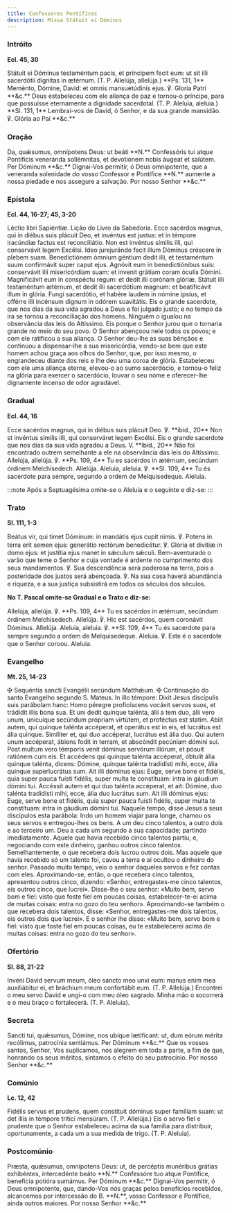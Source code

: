 ```yaml
---
title: Confessores Pontífices
description: Missa Státuit ei Dóminus
---
```


### Intróito

**Ecl. 45, 30**

<div class="side-by-side not-content">
  <span>
    Státuit ei Dóminus testaméntum pacis, et príncipem fecit eum: ut sit illi
    sacerdótii dígnitas in ætérnum. (T. P. Allelúja, allelúja.) **Ps. 131, 1**
    Meménto, Dómine, David: et omnis mansuetúdinis ejus. ℣. Gloria Patri **&c.**
  </span>
  <span>
    Deus estabeleceu com ele aliança de paz e tornou-o príncipe, para que
    possuísse eternamente a dignidade sacerdotal. (T. P. Aleluia, aleluia.)
    **Sl. 131, 1** Lembrai-vos de David, ó Senhor, e da sua grande mansidão. ℣.
    Glória ao Pai **&c.**
  </span>
</div>

### Oração

<div class="side-by-side not-content">
  <span>
    Da, quǽsumus, omnípotens Deus: ut beáti **N.** Confessóris tui atque
    Pontíficis veneránda sollémnitas, et devotiónem nobis áugeat et salútem. Per
    Dóminum **&c.**
  </span>
  <span>
    Dignai-Vos permitir, ó Deus omnipotente, que a veneranda solenidade do vosso
    Confessor e Pontífice **N.** aumente a nossa piedade e nos assegure a
    salvação. Por nosso Senhor **&c.**
  </span>
</div>

### Epístola

**Ecl. 44, 16-27; 45, 3-20**

<div class="side-by-side not-content">
  <span>Léctio libri Sapiéntiæ.</span>
  <span>Lição do Livro da Sabedoria.</span>
  <span>
    Ecce sacérdos magnus, qui in diébus suis plácuit Deo, et invéntus est
    justus: et in témpore iracúndiæ factus est reconciliátio. Non est invéntus
    símilis illi, qui conservávit legem Excélsi. Ideo jurejurándo fecit illum
    Dóminus créscere in plebem suam. Benedictiónem ómnium géntium dedit illi, et
    testaméntum suum confirmávit super caput ejus. Agnóvit eum in
    benedictiónibus suis: conservávit illi misericórdiam suam: et invenit
    grátiam coram óculis Dómini. Magnificávit eum in conspéctu regum: et dedit
    illi corónam glóriæ. Státuit illi testaméntum ætérnum, et dedit illi
    sacerdótium magnum: et beatificávit illum in glória. Fungi sacerdótio, et
    habére laudem in nómine ipsíus, et offérre illi incénsum dignum in odórem
    suavitátis.
  </span>
  <span>
    Eis o grande sacerdote, que nos dias da sua vida agradou a Deus e foi
    julgado justo; e no tempo da ira se tornou a reconciliação dos homens.
    Ninguém o igualou na observância das leis do Altíssimo. Eis porque o Senhor
    jurou que o tornaria grande no meio do seu povo. O Senhor abençoou nele
    todos os povos; e com ele ratificou a sua aliança. O Senhor deu-lhe as suas
    bênçãos e continuou a dispensar-lhe a sua misericórdia, vendo-se bem que
    este homem achou graça aos olhos do Senhor, que, por isso mesmo, o
    engrandeceu diante dos reis e lhe deu uma coroa de glória. Estabeleceu com
    ele uma aliança eterna, elevou-o ao sumo sacerdócio, e tornou-o feliz na
    glória para exercer o sacerdócio, louvar o seu nome e oferecer-lhe
    dignamente incenso de odor agradável.
  </span>
</div>

### Gradual

**Ecl. 44, 16**

<div class="side-by-side not-content">
  <span>
    Ecce sacérdos magnus, qui in diébus suis plácuit Deo. ℣. **ibid., 20** Non
    st invéntus símilis illi, qui conserváret legem Excélsi.
  </span>
  <span>
    Eis o grande sacerdote que nos dias da sua vida agradou a Deus. V. **ibid.,
    20** Não foi encontrado outrem semelhante a ele na observância das leis do
    Altíssimo.
  </span>
  <span>
    Allelúja, allelúja. ℣. **Ps. 109, 4** Tu es sacérdos in ætérnum, secúndum
    órdinem Melchísedech. Allelúja.
  </span>
  <span>
    Aleluia, aleluia. ℣. **Sl. 109, 4** Tu és sacerdote para sempre, segundo a
    ordem de Melquisedeque. Aleluia.
  </span>
</div>

:::note
Após a Septuagésima omite-se o Aleluia e o seguinte e diz-se:
:::

### Trato

**Sl. 111, 1-3**

<div class="side-by-side not-content">
  <span>
    Beátus vir, qui timet Dóminum: in mandátis ejus cupit nimis. ℣. Potens in
    terra erit semen ejus: generátio rectórum benedicétur. ℣. Glória et divítiæ
    in domo ejus: et justítia ejus manet in sǽculum sǽculi.
  </span>
  <span>
    Bem-aventurado o varão que teme o Senhor e cuja vontade é ardente no
    cumprimento dos seus mandamentos. ℣. Sua descendência será poderosa na
    terra, pois a posteridade dos justos será abençoada. ℣. Na sua casa haverá
    abundância e riqueza, e a sua justiça subsistirá em todos os séculos dos
    séculos.
  </span>
</div>

**No T. Pascal omite-se Gradual e o Trato e diz-se:**

<div class="side-by-side not-content">
  <span>
    Allelúja, allelúja. ℣. **Ps. 109, 4** Tu es sacérdos in ætérnum, secúndum
    órdinem Melchísedech. Allelúja. ℣. Hic est sacérdos, quem coronávit Dóminus.
    Allelúja.
  </span>
  <span>
    Aleluia, aleluia. ℣. **Sl. 109, 4** Tu és sacerdote para sempre segundo a
    ordem de Melquisedeque. Aleluia. ℣. Este é o sacerdote que o Senhor coroou.
    Aleluia.
  </span>
</div>

### Evangelho

**Mt. 25, 14-23**

<div class="side-by-side not-content">
  <span>
    <span class="text-red-500">✠</span> Sequéntia sancti Evangélii secúndum
    Matthǽum.
  </span>
  <span>
    <span class="text-red-500">✠</span> Continuação do santo Evangelho segundo
    S. Mateus.
  </span>
  <span>
    In illo témpore: Dixit Jesus discípulis suis parábolam hanc: Homo péregre
    proficíscens vocávit servos suos, et trádidit illis bona sua. Et uni dedit
    quinque talénta, álii a tem duo, álii vero unum, unicuíque secúndum própriam
    virtútem, et proféctus est statim. Abiit autem, qui quinque talénta
    accéperat, et operátus est in eis, et lucrátus est ália quinque. Simíliter
    et, qui duo accéperat, lucrátus est ália duo. Qui autem unum accéperat,
    ábiens fodit in terram, et abscóndit pecúniam dómini sui. Post multum vero
    témporis venit dóminus servórum illórum, et pósuit ratiónem cum eis. Et
    accédens qui quinque talénta accéperat, óbtulit ália quinque talénta,
    dicens: Dómine, quinque talénta tradidísti mihi, ecce, ália quinque
    superlucrátus sum. Ait illi dóminus ejus: Euge, serve bone et fidélis, quia
    super pauca fuísti fidélis, super multa te constítuam: intra in gáudium
    dómini tui. Accéssit autem et qui duo talénta accéperat, et ait: Dómine, duo
    talénta tradidísti mihi, ecce, ália duo lucrátus sum. Ait illi dóminus ejus:
    Euge, serve bone et fidélis, quia super pauca fuísti fidélis, super multa te
    constítuam: intra in gáudium dómini tui.
  </span>
  <span>
    Naquele tempo, disse Jesus a seus discípulos esta parábola: Indo um homem
    viajar para longe, chamou os seus servos e entregou-lhes os bens. A um deu
    cinco talentos, a outro dois e ao terceiro um. Deu a cada um segundo a sua
    capacidade; partindo imediatamente. Aquele que havia recebido cinco talentos
    partiu, e, negociando com este dinheiro, ganhou outros cinco talentos.
    Semelhantemente, o que recebera dois lucrou outros dois. Mas aquele que
    havia recebido só um talento foi, cavou a terra e aí ocultou o dinheiro do
    senhor. Passado muito tempo, veio o senhor daqueles servos e fez contas com
    eles. Aproximando-se, então, o que recebera cinco talentos, apresentou
    outros cinco, dizendo: «Senhor, entregastes-me cinco talentos, eis outros
    cinco, que lucrei». Disse-lhe o seu senhor: «Muito bem, servo bom e fiel:
    visto que foste fiel em poucas coisas, estabelecer-te-ei acima de muitas
    coisas: entra no gozo do teu senhor». Aproximando-se também o que recebera
    dois talentos, disse: «Senhor, entregastes-me dois talentos, eis outros dois
    que lucrei». E o senhor lhe disse: «Muito bem, servo bom e fiel: visto que
    foste fiel em poucas coisas, eu te estabelecerei acima de muitas coisas:
    entra no gozo do teu senhor».
  </span>
</div>

### Ofertório

**Sl. 88, 21-22**

<div class="side-by-side not-content">
  <span>
    Invéni David servum meum, óleo sancto meo unxi eum: manus enim mea
    auxiliábitur ei, et bráchium meum confortábit eum. (T. P. Allelúja.)
  </span>
  <span>
    Encontrei o meu servo David e ungi-o com meu óleo sagrado. Minha mão o
    socorrerá e o meu braço o fortalecerá. (T. P. Aleluia).
  </span>
</div>

### Secreta

<div class="side-by-side not-content">
  <span>
    Sancti tui, quǽsumus, Dómine, nos ubíque lætíficant: ut, dum eórum mérita
    recólimus, patrocínia sentiámus. Per Dóminum **&c.**
  </span>
  <span>
    Que os vossos santos, Senhor, Vos suplicamos, nos alegrem em toda a parte, a
    fim de que, honrando os seus méritos, sintamos o efeito do seu patrocínio.
    Por nosso Senhor **&c.**
  </span>
</div>

### Comúnio

**Lc. 12, 42**

<div class="side-by-side not-content">
  <span>
    Fidélis servus et prudens, quem constítuit dóminus super famíliam suam: ut
    det illis in témpore trítici mensúram. (T. P. Allelúja.)
  </span>
  <span>
    Eis o servo fiel e prudente que o Senhor estabeleceu acima da sua família
    para distribuir, oportunamente, a cada um a sua medida de trigo. (T. P.
    Aleluia).
  </span>
</div>

### Postcomúnio

<div class="side-by-side not-content">
  <span>
    Præsta, quǽsumus, omnípotens Deus: ut, de percéptis munéribus grátias
    exhibéntes, intercedénte beáto **N.** Confessóre tuo atque Pontífice,
    benefícia potióra sumámus. Per Dóminum **&c.**
  </span>
  <span>
    Dignai-Vos permitir, ó Deus omnipotente, que, dando-Vos nós graças pelos
    benefícios recebidos, alcancemos por intercessão do B. **N.**, vosso
    Confessor e Pontífice, ainda outros maiores. Por nosso Senhor **&c.**
  </span>
</div>

